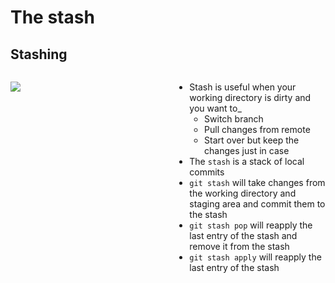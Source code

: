 # The stash

## Stashing

:::: columns
::: {.column width="50%"}
![](figures/git_workflow_stash.drawio.svg)
:::
::: {.column width="50%"}
- Stash is useful when your working directory is dirty and you want to_
  - Switch branch
  - Pull changes from remote
  - Start over but keep the changes just in case
- The `stash` is a stack of local commits
- `git stash` will take changes from the working directory and staging area and commit them to the stash
- `git stash pop` will reapply the last entry of the stash and remove it from the stash
- `git stash apply` will reapply the last entry of the stash
:::
::::
